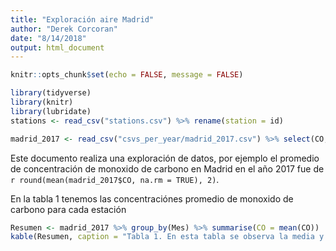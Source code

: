 ```yaml
---
title: "Exploración aire Madrid"
author: "Derek Corcoran"
date: "8/14/2018"
output: html_document
---
```


```r
knitr::opts_chunk$set(echo = FALSE, message = FALSE)
```

```r
library(tidyverse)
library(knitr)
library(lubridate)
stations <- read_csv("stations.csv") %>% rename(station = id)

madrid_2017 <- read_csv("csvs_per_year/madrid_2017.csv") %>% select(CO, date, station) %>% filter(!is.na(CO)) %>% mutate(Mes = month(date)) %>% full_join(stations) %>% select(-station, - address)

```


Este documento realiza una exploración de datos, por ejemplo el promedio de concentración de monoxido de carbono en Madrid en el año 2017 fue de `r round(mean(madrid_2017$CO, na.rm = TRUE), 2)`.

En la tabla 1 tenemos las concentraciónes promedio de monoxido de carbono para cada estación

```r
Resumen <- madrid_2017 %>% group_by(Mes) %>% summarise(CO = mean(CO))
kable(Resumen, caption = "Tabla 1. En esta tabla se observa la media y desviación estándar de el monoxido de carbono en distintas estaciones de Madrid", digits = 2)
```


